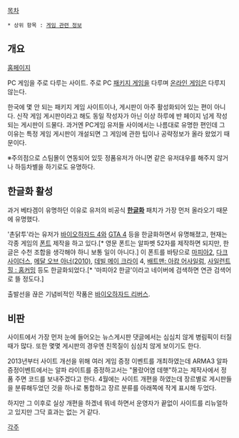 [[목차]]
 * 상위 항목 : [[게임 관련 정보]]

== 개요 ==
[http://betagam.net/ 홈페이지]

PC 게임을 주로 다루는 사이트. 주로 PC [[패키지 게임]]을 다루며 [[온라인 게임]]은 다루지 않는다.

한국에 몇 안 되는 패키지 게임 사이트이나, 게시판이 아주 활성화되어 있는 편이 아니다. 신작 게임 게시판이라고 해도 동일 작성자가 아닌 이상 하루에 반 페이지 넘게 작성되는 게시판이 드물다. 과거엔 PC게임 유저들 사이에서는 나름대로 유명한 편인데 그 이유는 특정 게임 게시판이 개설되면 그 게임에 관한 팁이나 공략정보가 올라 왔었기 때문이다.

※주의점으로 스팀몰이 연동되어 있듯 정품유저가 아니면 같은 유저대우를 해주지 않거나 하등차별을 하기로도 유명하다.

== 한글화 활성 ==
과거 베타겜이 유명하던 이유로 유저의 비공식 '''[[한글화]]''' 패치가 가장 먼저 올라오기 때문에 유명했다.

'촌닭투'라는 유저가 [[바이오하자드 4]]와 [[GTA 4]] 등을 한글화하면서 유명해졌고, 현재는 각종 게임의 [[폰트]] 제작을 하고 있다.[* 영문 폰트는 알파벳 52자를 제작하면 되지만, 한글은 수천 조합을 생각해야 하니 보통 일이 아니다.] 이 폰트를 바탕으로 [[마피아2]], [[다크사이더스]], [[메달 오브 아너(2010)]], [[데빌 메이 크라이]] 4, [[배트맨: 아캄 어사일럼]], [[사일런트 힐 : 홈커밍]] 등도 한글화되었다.[* '마피아2 한글'이라고 네이버에 검색하면 연관 검색어로 뜰 정도다.]

출발선을 끊은 기념비적인 작품은 [[바이오하자드 리버스]].

== 비판 ==
사이트에서 가장 먼저 눈에 들어오는 뉴스게시판 댓글에서는 심심치 않게 병림픽이 터질 때가 많다. 또한 몇몇 게시판의 경우엔 친목질이 심심치 않게 보이기도 한다.

2013년부터 사이트 개선을 위해 여러 게임 증정 이벤트를 개최하였는데 ARMA3 알파 증정이벤트에서는 알파 라이트를 증정하고서는 "몰랐어염 데햇"하고는 제작사에서 정품 주면 코드를 보내주겠다고 한다. 4월에는 사이트 개편을 하였는데 장르별로 게시판들을 분류해두었던 것을 하나로 통합하고 장르 분류를 아래쪽에 작게 표시해 두었다.

하지만 그 이후로 실상 개편을 하겠네 뭐네 하면서 운영자가 끝없이 사이트를 리뉴얼하고 있지만 그닥 효과는 없는 거 같다.

[[각주]]
